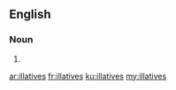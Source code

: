 ==English==

===Noun===
{{head|en|plural}}

# {{plural of|illative|lang=en|nocat=1}}

[[ar:illatives]]
[[fr:illatives]]
[[ku:illatives]]
[[my:illatives]]